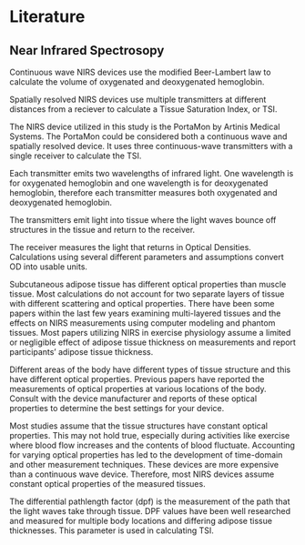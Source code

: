 # Literature

## Near Infrared Spectrosopy

Continuous wave NIRS devices use the modified Beer-Lambert law to calculate the volume of oxygenated and deoxygenated hemoglobin.

Spatially resolved NIRS devices use multiple transmitters at different distances from a reciever to calculate a Tissue Saturation Index, or TSI. 

The NIRS device utilized in this study is the PortaMon by Artinis Medical Systems. The PortaMon could be considered both a continuous wave and spatially resolved device. It uses three continuous-wave transmitters with a single receiver to calculate the TSI. 

Each transmitter emits two wavelengths of infrared light. One wavelength is for oxygenated hemoglobin and one wavelength is for deoxygenated hemoglobin, therefore each transmitter measures both oxygenated and deoxygenated hemoglobin. 

The transmitters emit light into tissue where the light waves bounce off structures in the tissue and return to the receiver. 

The receiver measures the light that returns in Optical Densities. Calculations using several different parameters and assumptions convert OD into usable units.

Subcutaneous adipose tissue has different optical properties than muscle tissue. Most calculations do not account for two separate layers of tissue with different scattering and optical properties. There have been some papers within the last few years  examining multi-layered tissues and the effects on NIRS measurements using computer modeling and phantom tissues. Most papers utilizing NIRS in exercise physiology assume a limited or negligible effect of adipose tissue thickness on measurements and report participants' adipose tissue thickness.

Different areas of the body have different types of tissue structure and this have different optical properties. Previous papers have reported the measurements of optical properties at various locations of the body. Consult with the device manufacturer and reports of these optical properties to determine the best settings for your device.

Most studies assume that the tissue structures have constant optical properties. This may not hold true, especially during activities like exercise where blood flow increases and the contents of blood fluctuate. Accounting for varying optical properties has led to the development of time-domain and other measurement techniques. These devices are more expensive than a continuous wave device. Therefore, most NIRS devices assume constant optical properties of the measured tissues.

The differential pathlength factor (dpf) is the measurement of the path that the light waves take through tissue. DPF values have been well researched and measured for multiple body locations and differing adipose tissue thicknesses. This parameter is used in calculating TSI.
